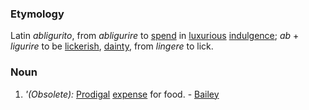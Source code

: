 ===Etymology===
Latin ''abligurito'', from ''abligurire'' to [[spend]] in [[luxurious]] [[indulgence]]; ''ab'' + ''ligurire'' to be [[lickerish]], [[dainty]], from ''lingere'' to lick.
===Noun===
#'''(Obsolete):'' [[Prodigal]] [[expense]] for food. - [[Bailey]]